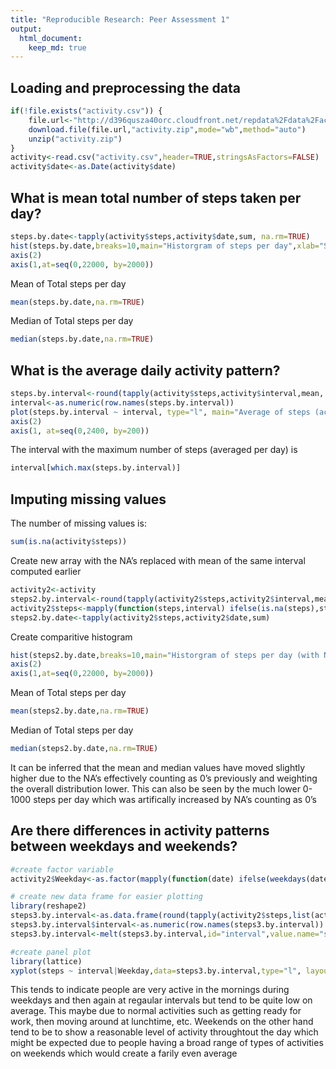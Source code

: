 ```yaml
---
title: "Reproducible Research: Peer Assessment 1"
output: 
  html_document:
    keep_md: true
---
```



## Loading and preprocessing the data
```r
if(!file.exists("activity.csv")) {
    file.url<-"http://d396qusza40orc.cloudfront.net/repdata%2Fdata%2Factivity.zip"
    download.file(file.url,"activity.zip",mode="wb",method="auto")
    unzip("activity.zip")
}
activity<-read.csv("activity.csv",header=TRUE,stringsAsFactors=FALSE)
activity$date<-as.Date(activity$date)
```

## What is mean total number of steps taken per day?
```r
steps.by.date<-tapply(activity$steps,activity$date,sum, na.rm=TRUE)
hist(steps.by.date,breaks=10,main="Historgram of steps per day",xlab="Steps per day",axes=F)
axis(2)
axis(1,at=seq(0,22000, by=2000))
```

Mean of Total steps per day
```r
mean(steps.by.date,na.rm=TRUE)
```

Median of Total steps per day
```r
median(steps.by.date,na.rm=TRUE)
```


## What is the average daily activity pattern?
```r
steps.by.interval<-round(tapply(activity$steps,activity$interval,mean, na.rm=TRUE))
interval<-as.numeric(row.names(steps.by.interval))
plot(steps.by.interval ~ interval, type="l", main="Average of steps (across days) for each interval",ylab="Steps", axes=FALSE)
axis(2)
axis(1, at=seq(0,2400, by=200))
```

The interval with the maximum number of steps (averaged per day) is
```r
interval[which.max(steps.by.interval)]
```
## Imputing missing values
The number of missing values is:
```r
sum(is.na(activity$steps))
```

Create new array with the NA's replaced with mean of the same interval computed earlier
```r

activity2<-activity
steps2.by.interval<-round(tapply(activity2$steps,activity2$interval,mean))
activity2$steps<-mapply(function(steps,interval) ifelse(is.na(steps),steps.by.interval[as.character(interval)],steps),steps=activity2$steps,interval=activity2$interval)
steps2.by.date<-tapply(activity2$steps,activity2$date,sum)
```

Create comparitive histogram
```r
hist(steps2.by.date,breaks=10,main="Historgram of steps per day (with NA's substituted)",xlab="Steps per day",axes=F)
axis(2)
axis(1,at=seq(0,22000, by=2000))
```

Mean of Total steps per day
```r
mean(steps2.by.date,na.rm=TRUE)
```

Median of Total steps per day
```r
median(steps2.by.date,na.rm=TRUE)
```
It can be inferred that the mean and median values have moved slightly higher due to the NA's effectively counting as 0's previously and weighting the overall distribution lower. This can also be seen by the much lower 0-1000 steps per day which was artifically increased by NA's counting as 0's




## Are there differences in activity patterns between weekdays and weekends?
```r
#create factor variable
activity2$Weekday<-as.factor(mapply(function(date) ifelse(weekdays(date)=="Sunday"||weekdays(date)=="Saturday","weekend","weekday"),date=activity2$date))

# create new data frame for easier plotting
library(reshape2)
steps3.by.interval<-as.data.frame(round(tapply(activity2$steps,list(activity2$interval,activity2$Weekday),mean)))
steps3.by.interval$interval<-as.numeric(row.names(steps3.by.interval))
steps3.by.interval<-melt(steps3.by.interval,id="interval",value.name="steps",variable.name="Weekday")

#create panel plot
library(lattice)
xyplot(steps ~ interval|Weekday,data=steps3.by.interval,type="l", layout=c(1,2), main="Plot of comparision of Weekend to Weekday steps per interval")
```

This tends to indicate people are very active in the mornings during weekdays and then again at regaular intervals but tend to be quite low on average. This maybe due to normal activities such as getting ready for work, then moving around at lunchtime, etc. Weekends on the other hand tend to be to show a reasonable level of activity throughtout the day which might be expected due to people having a broad range of types of activities on weekends which would create a farily even average

